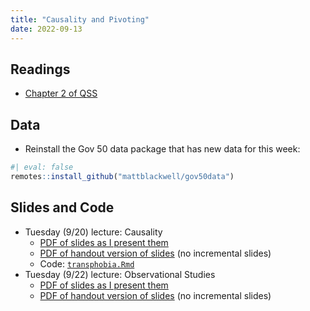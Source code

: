 ```yaml
---
title: "Causality and Pivoting"
date: 2022-09-13
---
```



## Readings 

- [Chapter 2 of QSS](https://press.princeton.edu/books/hardcover/9780691222271/quantitative-social-science)

## Data

- Reinstall the Gov 50 data package that has new data for this week:
```r
#| eval: false
remotes::install_github("mattblackwell/gov50data")
```

## Slides and Code

- Tuesday (9/20) lecture: Causality
  - [PDF of slides as I present them](/slides/06_causality.pdf)
  - [PDF of handout version of slides](/slides/06_causality_handout.pdf) (no incremental slides)
  - Code: [`transphobia.Rmd`](/files/code/transphobia.Rmd)

- Tuesday (9/22) lecture: Observational Studies
  - [PDF of slides as I present them](/slides/07_obs_studies.pdf)
  - [PDF of handout version of slides](/slides/07_obs_studies_handout.pdf) (no incremental slides)
  

